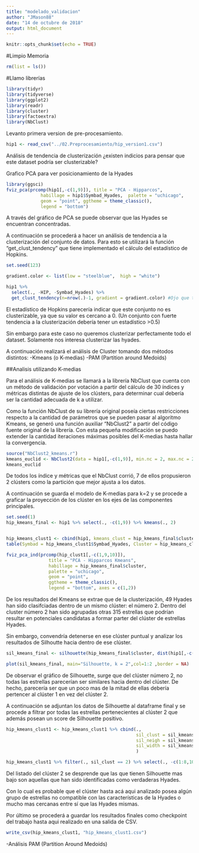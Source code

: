 ```yaml
---
title: "modelado_validacion"
author: "JMason88"
date: "14 de octubre de 2018"
output: html_document
---
```


```r
knitr::opts_chunk$set(echo = TRUE)
```

#Limpio Memoria

```r
rm(list = ls())

```

#Llamo librerías

```r
library(tidyr)
library(tidyverse)
library(ggplot2)
library(readr)
library(cluster)
library(factoextra)
library(NbClust)

```

Levanto primera version de pre-procesamiento.

```r
hip1 <- read_csv("../02.Preprocesamiento/hip_version1.csv")

```

Análisis de tendencia de clusterización ¿existen indicios para pensar que este dataset podría ser clusterizable?


Grafico PCA para ver posicionamiento de la Hyades

```r
library(ggsci)
fviz_pca(prcomp(hip1[,-c(1,9)]), title = "PCA - Hipparcos", 
             habillage = hip1$Symbad_Hyades,  palette = "uchicago",
             geom = "point", ggtheme = theme_classic(),
             legend = "bottom")


```

A través del gráfico de PCA se puede observar que las Hyades se encuentran concentradas.

A continuación se procederá a hacer un análisis de tendencia a la clusterización del conjunto de datos. Para esto se utilizará la función "get_clust_tendency" que tiene implementado el cálculo del estadístico de Hopkins.


```r
set.seed(123)

gradient.color <- list(low = "steelblue",  high = "white")

hip1 %>% 
  select(., -HIP, -Symbad_Hyades) %>%
  get_clust_tendency(n=nrow(.)-1, gradient = gradient.color) #Ojo que tarda mucho con n-1 grados de libertad


```

El estadístico de Hopkins parecería indicar que este conjunto no es clusterizable, ya que su valor es cercano a 0. (Un conjunto con fuerte tendencia a la clusterización debería tener un estadístico >0.5)

Sin embargo para este caso no queremos clusterizar perfectamente todo el dataset. Solamente nos interesa clusterizar las hyades.

A continuación realizará el análisis de Cluster tomando dos métodos distintos:
-Kmeans (o K-medias)
-PAM (Partition around Medoids)

##Analisis utilizando K-medias

Para el análisis de K-medias se llamará a la librería NbClust que cuenta con un método de validación por votación a partir del cálculo de 30 índices y métricas distintas de ajuste de los clústers, para determinar cual debería ser la cantidad adecuada de k a utilizar.

Como la función NbClust de su librería original poseía ciertas restricciones respecto a la cantidad de parámetros que se pueden pasar al algoritmo Kmeans, se generó una función auxiliar "NbClust2" a partir del código fuente original de la librería. Con esta pequeña modificación se puedo extender la cantidad iteraciones máximas posibles del K-medias hasta hallar la convergencia.


```r
source("NbClust2_kmeans.r")
kmeans_euclid <- NbClust2(data = hip1[,-c(1,9)], min.nc = 2, max.nc = 20, method = "kmeans", index = "all", max.iter = 25)
kmeans_euclid
```

De todos los índice y métricas que el NbClust corrió, 7 de ellos propusieron 2 clústers como la partición que mejor ajusta a los datos.

A continuación se guarda el modelo de K-medias para k=2 y se procede a graficar la proyección de los clúster en los ejes de las componentes principales.


```r
set.seed(1)
hip_kmeans_final <- hip1 %>% select(., -c(1,9)) %>% kmeans(., 2)


hip_kmeans_clust1 <- cbind(hip1, kmeans_clust = hip_kmeans_final$cluster)
table(Symbad = hip_kmeans_clust1$Symbad_Hyades, Cluster = hip_kmeans_clust1$kmeans_clust)

fviz_pca_ind(prcomp(hip_clust1[,-c(1,9,10)]), 
                title = "PCA - Hipparcos Kmeans",
                habillage = hip_kmeans_final$cluster,
                palette = "uchicago",
                geom = "point", 
                ggtheme = theme_classic(),
                legend = "bottom", axes = c(1,2))
```

De los resultados del Kmeans se extrae que de la clusterización, 49 Hyades han sido clasifciadas dentro de un mismo clúster: el número 2. Dentro del cluster número 2 han sido agrupadas otras 315 estrellas que podrían resultar en potenciales candidatas a formar parter del clúster de estrellas Hyades.

Sin embargo, convendría detenerse en ese clúster puntual y analizar los resultados de Silhoutte hacia dentro de ese clúster.


```r
sil_kmeans_final <- silhouette(hip_kmeans_final$cluster, dist(hip1[,-c(1,9)], method = "euclidian"))

plot(sil_kmeans_final, main="Silhouette, k = 2",col=1:2 ,border = NA)


```

De observar el gráfico de Silhouette, surge que del clúster número 2, no todas las estrellas parecerían ser similares hacia dentro del clúster. De hecho, parecería ser que un poco mas de la mitad de ellas debería pertencer al clúster 1 en vez del clúster 2.

A continuación se adjuntan los datos de Silhouette al dataframe final y se procede a filtrar por todas las estrellas pertenecientes al clúster 2 que además posean un score de Silhouette positivo.

```r

hip_kmeans_clust1 <- hip_kmeans_clust1 %>% cbind(.,
                                                 sil_clust = sil_kmeans_final[,1],
                                                 sil_neigh = sil_kmeans_final[,2],
                                                 sil_width = sil_kmeans_final[,3]
                                                 )

```

```r


hip_kmeans_clust1 %>% filter(., sil_clust == 2) %>% select(., -c(1:8,10:12)) 

```

Del listado del clúster 2 se desprende que las que tienen Silhouette mas bajo son aquellas que han sido identificadas como verdaderas Hyades.

Con lo cual es probable que el clúster hasta acá aqui analizado posea algún grupo de estrellas no compatible con las características de la Hyades o mucho mas cercanas entre sí que las Hyades mismas.

Por último se procederá a guardar los resultados finales como checkpoint del trabajo hasta aqui realizado en una salida de CSV.

```r

write_csv(hip_kmeans_clust1, "hip_kmeans_clust1.csv")
```

-Análisis PAM (Partition Around Medoids)

```r



```

```r

```

```r

```

